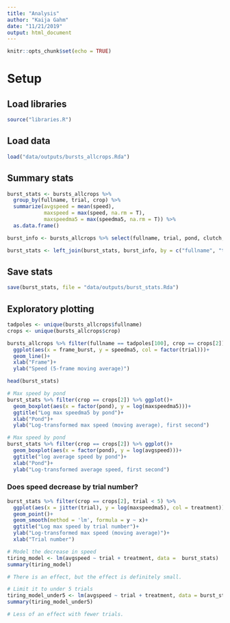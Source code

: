 ```yaml
---
title: "Analysis"
author: "Kaija Gahm"
date: "11/21/2019"
output: html_document
---
```


```r
knitr::opts_chunk$set(echo = TRUE)
```

# Setup
## Load libraries
```r
source("libraries.R")
```

## Load data
```r
load("data/outputs/bursts_allcrops.Rda")
```

## Summary stats
```r
burst_stats <- bursts_allcrops %>% 
  group_by(fullname, trial, crop) %>%
  summarize(avgspeed = mean(speed),
            maxspeed = max(speed, na.rm = T),
            maxspeedma5 = max(speedma5, na.rm = T)) %>%
  as.data.frame()

burst_info <- bursts_allcrops %>% select(fullname, trial, pond, clutch, indiv, treatment, year, month, day, camera, crop) %>% distinct()

burst_stats <- left_join(burst_stats, burst_info, by = c("fullname", "trial", "crop"))
```

## Save stats
```r
save(burst_stats, file = "data/outputs/burst_stats.Rda")
```

## Exploratory plotting
```r
tadpoles <- unique(bursts_allcrops$fullname)
crops <- unique(bursts_allcrops$crop)

bursts_allcrops %>% filter(fullname == tadpoles[100], crop == crops[2]) %>% 
  ggplot(aes(x = frame_burst, y = speedma5, col = factor(trial)))+
  geom_line()+
  xlab("Frame")+
  ylab("Speed (5-frame moving average)")
```

```r
head(burst_stats)

# Max speed by pond
burst_stats %>% filter(crop == crops[2]) %>% ggplot()+
  geom_boxplot(aes(x = factor(pond), y = log(maxspeedma5)))+
  ggtitle("Log max speedma5 by pond")+
  xlab("Pond")+
  ylab("Log-transformed max speed (moving average), first second")

# Max speed by pond
burst_stats %>% filter(crop == crops[2]) %>% ggplot()+
  geom_boxplot(aes(x = factor(pond), y = log(avgspeed)))+
  ggtitle("log average speed by pond")+
  xlab("Pond")+
  ylab("Log-transformed average speed, first second")
```

### Does speed decrease by trial number?
```r
burst_stats %>% filter(crop == crops[2], trial < 5) %>%
  ggplot(aes(x = jitter(trial), y = log(maxspeedma5), col = treatment))+
  geom_point()+
  geom_smooth(method = 'lm', formula = y ~ x)+
  ggtitle("Log max speed by trial number")+
  ylab("Log-transformed max speed (moving average)")+
  xlab("Trial number")
```
```r
# Model the decrease in speed
tiring_model <- lm(avgspeed ~ trial + treatment, data =  burst_stats)
summary(tiring_model)

# There is an effect, but the effect is definitely small.

# Limit it to under 5 trials
tiring_model_under5 <- lm(avgspeed ~ trial + treatment, data = burst_stats[burst_stats$trial < 5,])
summary(tiring_model_under5)

# Less of an effect with fewer trials.
```


